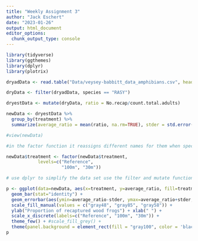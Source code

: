 ```yaml
---
title: "Weekly Assignment 3"
author: "Jack Eschert"
date: "2023-01-26"
output: html_document
editor_options: 
  chunk_output_type: console
---
```

```r
library(tidyverse)
library(ggthemes)
library(dplyr)
library(plotrix)

dryadData <- read.table("Data/veysey-babbitt_data_amphibians.csv", header=TRUE, sep=",", stringsAsFactors = TRUE)

dryData <- filter(dryadData, species == "RASY")

dryestData <- mutate(dryData, ratio = No.recap/count.total.adults)

newData <- dryestData %>%
  group_by(treatment) %>%
  summarize(average_ratio = mean(ratio, na.rm=TRUE), stder = std.error(ratio))

#view(newData)

#in the factor function it reassigns different names for them when specify label and levels specification changes the order 

newData$treatment <- factor(newData$treatment, 
            levels=c("Reference",
                     "100m", "30m"))

# use dplyr to simplify the data set use the filter and mutate function

p <- ggplot(data=newData, aes(x=treatment, y=average_ratio, fill=treatment)) + 
  geom_bar(stat="identity") +
  geom_errorbar(aes(ymin=average_ratio-stder, ymax=average_ratio+stder, width=0.3)) + 
  scale_fill_manual(values = c("gray48", "gray85", "gray58")) +
  ylab("Proportion of recaptured wood frogs") + xlab(" ") +
  scale_x_discrete(labels=c("Reference", "100m", "30m")) +
  theme_few() + #scale_fill_grey() + 
  theme(panel.background = element_rect(fill = "gray100", color = 'black', "gray"), legend.position="top",  legend.title= element_blank(), axis.title.y = element_text(size=12, face="bold", colour = "black"), strip.text.y = element_text(size = 10, face="bold", colour = "black")) 
p
```
